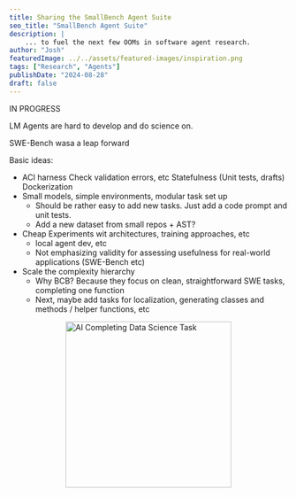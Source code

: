 ```yaml
---
title: Sharing the SmallBench Agent Suite
seo_title: "SmallBench Agent Suite"
description: |
    ... to fuel the next few OOMs in software agent research.
author: "Josh"
featuredImage: ../../assets/featured-images/inspiration.png
tags: ["Research", "Agents"]
publishDate: "2024-08-28"
draft: false
---
```


IN PROGRESS

LM Agents are hard to develop and do science on. 


SWE-Bench wasa a leap forward 

Basic ideas:
- ACI harness
    Check validation errors, etc
    Statefulness (Unit tests, drafts)
    Dockerization
- Small models, simple environments, modular task set up
    - Should be rather easy to add new tasks. Just add a code prompt and unit tests.
    - Add a new dataset from small repos + AST?
- Cheap Experiments wit architectures, training approaches, etc
    - local agent dev, etc
    - Not emphasizing validity for assessing usefulness for real-world applications (SWE-Bench etc)
- Scale the complexity hierarchy
    - Why BCB? Because they focus on clean, straightforward SWE tasks, completing one function
    - Next, maybe add tasks for localization, generating classes and methods / helper functions, etc

<div style="display: flex; justify-content: center;">
  <img src="https://raw.githubusercontent.com/JoshuaPurtell/SmallBench/main/assets/data_science_small.gif" alt="AI Completing Data Science Task" width="300" />
</div>